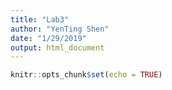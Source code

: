```yaml
---
title: "Lab3"
author: "YenTing Shen"
date: "1/29/2019"
output: html_document
---
```


```r
knitr::opts_chunk$set(echo = TRUE)
```

